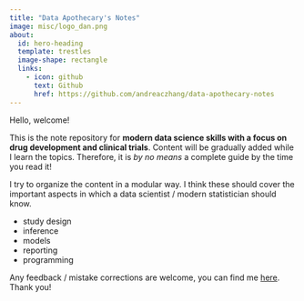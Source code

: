 ```yaml
---
title: "Data Apothecary's Notes"
image: misc/logo_dan.png
about:
  id: hero-heading
  template: trestles
  image-shape: rectangle
  links:
    - icon: github
      text: Github
      href: https://github.com/andreaczhang/data-apothecary-notes
---
```


::: {#hero-heading}

Hello, welcome!

This is the note repository for **modern data science skills with a focus on drug development and clinical trials**. Content will be gradually added while I learn the topics. Therefore, it is *by no means* a complete guide by the time you read it!

I try to organize the content in a modular way. I think these should cover the important aspects in which a data scientist / modern statistician should know.

* study design
* inference
* models
* reporting
* programming

Any feedback / mistake corrections are welcome, you can find me [here](https://andreaczhang.github.io). Thank you!

:::

